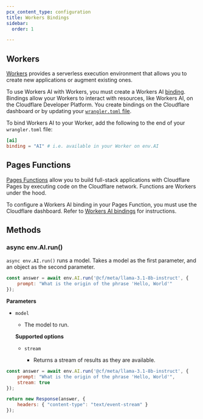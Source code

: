 ```yaml
---
pcx_content_type: configuration
title: Workers Bindings
sidebar:
  order: 1

---
```



## Workers

[Workers](/workers/) provides a serverless execution environment that allows you to create new applications or augment existing ones.

To use Workers AI with Workers, you must create a Workers AI [binding](/workers/runtime-apis/bindings/). Bindings allow your Workers to interact with resources, like Workers AI, on the Cloudflare Developer Platform. You create bindings on the Cloudflare dashboard or by updating your [`wrangler.toml` file](/workers/wrangler/configuration/).

To bind Workers AI to your Worker, add the following to the end of your `wrangler.toml` file:


<WranglerConfig>

```toml
[ai]
binding = "AI" # i.e. available in your Worker on env.AI
```

</WranglerConfig>

## Pages Functions

[Pages Functions](/pages/functions/) allow you to build full-stack applications with Cloudflare Pages by executing code on the Cloudflare network. Functions are Workers under the hood.

To configure a Workers AI binding in your Pages Function, you must use the Cloudflare dashboard. Refer to [Workers AI bindings](/pages/functions/bindings/#workers-ai) for instructions.

## Methods

### async env.AI.run()

`async env.AI.run()` runs a model. Takes a model as the first parameter, and an object as the second parameter.

```javascript
const answer = await env.AI.run('@cf/meta/llama-3.1-8b-instruct', {
    prompt: "What is the origin of the phrase 'Hello, World'"
});
```

**Parameters**



* `model` <Type text="string" /> <MetaInfo text="required" />

  * The model to run.

  **Supported options**

  * `stream` <Type text="boolean" /> <MetaInfo text="optional" />
    * Returns a stream of results as they are available.



```javascript
const answer = await env.AI.run('@cf/meta/llama-3.1-8b-instruct', {
    prompt: "What is the origin of the phrase 'Hello, World'",
    stream: true
});

return new Response(answer, {
    headers: { "content-type": "text/event-stream" }
});
```
